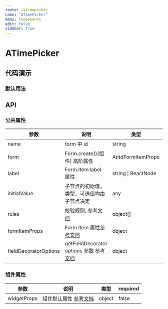```yaml
---
route: /atimepicker
name: "ATimePicker"
menu: Components
edit: false
sidebar: true
---
```






# ATimePicker

## 代码演示

### 默认用法

<JackBox jsCode={Demo1CodeJsx} tsCode={Demo1CodeTsx} demoName="默认用法">
  <Demo1 />
</JackBox>

## API

### 公共属性

| 参数                  | 说明                                                                                                                                  | 类型                | required |
| --------------------- | ------------------------------------------------------------------------------------------------------------------------------------- | ------------------- | -------- |
| name                  | form 中 id                                                                                                                            | string              | true     |
| form                  | Form.create()(组件) 高阶属性                                                                                                          | AntdFormItemProps   | true     |
| label                 | Form.Item label 属性                                                                                                                  | string \| ReactNode | false    |
| initialValue          | 子节点的初始值，类型、可选值均由子节点决定                                                                                            | any                 | false    |
| rules                 | 校验规则, [参考文档](https://ant.design/components/form-cn/#%E6%A0%A1%E9%AA%8C%E8%A7%84%E5%88%99)                                     | object[]            | false    |
| formItemProps         | Form.Item 属性[参考文档](https://ant.design/components/form-cn/#Form.Item)                                                            | object              | false    |
| fieldDecoratorOptions | getFieldDecorator options 参数 [参考文档](https://ant.design/components/form-cn/#getFieldDecorator(id,-options)-%E5%8F%82%E6%95%B0>) | object              | false    |

### 组件属性

| 参数          | 说明                  | 类型                                                                                           | required |
| ------------- | --------------------- | ---------------------------------------------------------------------------------------------- | -------- |
| widgetProps | 组件默认属性 [参考文档](https://ant.design/components/time-picker-cn/#API) | object              | false    |
